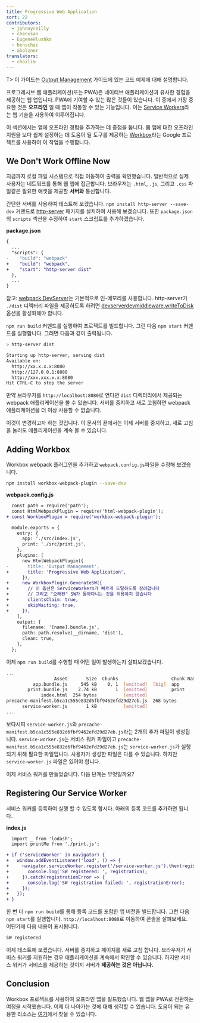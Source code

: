 ```yaml
---
title: Progressive Web Application
sort: 22
contributors:
  - johnnyreilly
  - chenxsan
  - EugeneHlushko
  - benschac
  - aholzner
translators:
  - choilim
---
```


T> 이 가이드는 [Output Management](/guides/output-management) 가이드에 있는 코드 예제에 대해 설명합니다.

프로그레시브 웹 애플리케이션(또는 PWA)은 네이티브 애플리케이션과 유사한 경험을 제공하는 웹 앱입니다. PWA에 기여할 수 있는 많은 것들이 있습니다. 이 중에서 가장 중요한 것은 **오프라인** 일 때 앱이 작동할 수 있는 기능입니다. 이는 [Service Workers](https://developers.google.com/web/fundamentals/primers/service-workers/)라는 웹 기술을 사용하여 이루어집니다.

이 섹션에서는 앱에 오프라인 경험을 추가하는 데 중점을 둡니다. 웹 앱에 대한 오프라인 지원을 보다 쉽게 설정하는 데 도움이 될 도구를 제공하는 [Workbox](https://github.com/GoogleChrome/workbox)라는 Google 프로젝트를 사용하여 이 작업을 수행합니다.

## We Don't Work Offline Now

지금까지 로컬 파일 시스템으로 직접 이동하여 출력을 확인했습니다. 일반적으로 실제 사용자는 네트워크를 통해 웹 앱에 접근합니다. 브라우저는 `.html`, `.js`, 그리고 `.css` 파일같은 필요한 애셋을 제공할 **서버와** 통신합니다.

간단한 서버를 사용하여 테스트해 보겠습니다. `npm install http-server --save-dev` 커맨드로 [http-server](https://www.npmjs.com/package/http-server) 패키지를 설치하여 사용해 보겠습니다. 또한 `package.json`의 `scripts` 섹션을 수정하여 `start` 스크립트를 추가하겠습니다.

**package.json**

```diff
{
  ...
  "scripts": {
-    "build": "webpack"
+    "build": "webpack",
+    "start": "http-server dist"
  },
  ...
}
```

참고: [webpack DevServer](/configuration/dev-server/)는 기본적으로 인-메모리를 사용합니다. http-server가 `./dist` 디렉터리 파일을 제공하도록 하려면 [devserverdevmiddleware.writeToDisk](/configuration/dev-server/#devserverdevmiddleware) 옵션을 활성화해야 합니다.

`npm run build` 커맨드를 실행하여 프로젝트를 빌드합니다. 그런 다음 `npm start` 커맨드를 실행합니다. 그러면 다음과 같이 출력됩니다.

```bash
> http-server dist

Starting up http-server, serving dist
Available on:
  http://xx.x.x.x:8080
  http://127.0.0.1:8080
  http://xxx.xxx.x.x:8080
Hit CTRL-C to stop the server
```

만약 브라우저를 `http://localhost:8080`로 연다면 `dist` 디렉터리에서 제공되는 webpack 애플리케이션을 볼 수 있습니다. 서버를 중지하고 새로 고침하면 webpack 애플리케이션을 더 이상 사용할 수 없습니다.

이것이 변경하고자 하는 것입니다. 이 문서의 끝에서는 이제 서버를 중지하고, 새로 고침을 눌러도 애플리케이션을 계속 볼 수 있습니다.

## Adding Workbox

Workbox webpack 플러그인을 추가하고 `webpack.config.js`파일을 수정해 보겠습니다.

```bash
npm install workbox-webpack-plugin --save-dev
```

**webpack.config.js**

```diff
  const path = require('path');
  const HtmlWebpackPlugin = require('html-webpack-plugin');
+ const WorkboxPlugin = require('workbox-webpack-plugin');

  module.exports = {
    entry: {
      app: './src/index.js',
      print: './src/print.js',
    },
    plugins: [
      new HtmlWebpackPlugin({
-       title: 'Output Management',
+       title: 'Progressive Web Application',
      }),
+     new WorkboxPlugin.GenerateSW({
+       // 이 옵션은 ServiceWorkers가 빠르게 도달하도록 장려합니다
+       // 그리고 "오래된" SW가 돌아다니는 것을 허용하지 않습니다
+       clientsClaim: true,
+       skipWaiting: true,
+     }),
    ],
    output: {
      filename: '[name].bundle.js',
      path: path.resolve(__dirname, 'dist'),
      clean: true,
    },
  };
```

이제 `npm run build`를 수행할 때 어떤 일이 발생하는지 살펴보겠습니다.

```bash
...
                  Asset       Size  Chunks                    Chunk Names
          app.bundle.js     545 kB    0, 1  [emitted]  [big]  app
        print.bundle.js    2.74 kB       1  [emitted]         print
             index.html  254 bytes          [emitted]
precache-manifest.b5ca1c555e832d6fbf9462efd29d27eb.js  268 bytes          [emitted]
      service-worker.js       1 kB          [emitted]
...
```

보다시피 `service-worker.js`와 `precache-manifest.b5ca1c555e832d6fbf9462efd29d27eb.js`라는 2개의 추가 파일이 생성됩니다. `service-worker.js`는 서비스 워커 파일이고 `precache-manifest.b5ca1c555e832d6fbf9462efd29d27eb.js`는 `service-worker.js`가 실행되기 위해 필요한 파일입니다. 사용자가 생성한 파일은 다를 수 있습니다. 하지만 `service-worker.js` 파일은 있어야 합니다.

이제 서비스 워커를 만들었습니다. 다음 단계는 무엇일까요?

## Registering Our Service Worker

서비스 워커를 등록하여 실행 할 수 있도록 합시다. 아래의 등록 코드를 추가하면 됩니다.

**index.js**

```diff
  import _ from 'lodash';
  import printMe from './print.js';

+ if ('serviceWorker' in navigator) {
+   window.addEventListener('load', () => {
+     navigator.serviceWorker.register('/service-worker.js').then(registration => {
+       console.log('SW registered: ', registration);
+     }).catch(registrationError => {
+       console.log('SW registration failed: ', registrationError);
+     });
+   });
+ }
```

한 번 더 `npm run build`를 통해 등록 코드를 포함한 앱 버전을 빌드합니다. 그런 다음 `npm start`를 실행합니다. `http://localhost:8080`로 이동하여 콘솔을 살펴보세요. 어딘가에 다음 내용이 표시됩니다.

```bash
SW registered
```

이제 테스트해 보겠습니다. 서버를 중지하고 페이지를 새로 고침 합니다. 브라우저가 서비스 워커를 지원하는 경우 애플리케이션을 계속해서 확인할 수 있습니다. 하지만 서비스 워커가 서비스를 제공하는 것이지 서버가 **제공하는 것은 아닙니다.**

## Conclusion

Workbox 프로젝트를 사용하여 오프라인 앱을 빌드했습니다. 웹 앱을 PWA로 전환하는 여정을 시작했습니다. 이제 더 나아가는 것에 대해 생각할 수 있습니다. 도움이 되는 유용한 리소스는 [여기](https://web.dev/progressive-web-apps/)에서 찾을 수 있습니다.
